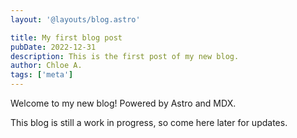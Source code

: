 ```yaml
---
layout: '@layouts/blog.astro'

title: My first blog post
pubDate: 2022-12-31
description: This is the first post of my new blog.
author: Chloe A.
tags: ['meta']
---
```



Welcome to my new blog! Powered by <Link href='https://astro.build' title='Astro' target='_blank'>Astro</Link>
and <Link href='https://mdxjs.com' title='MDX' target='_blank'>MDX</Link>.

This blog is still a work in progress, so come here later for updates.
